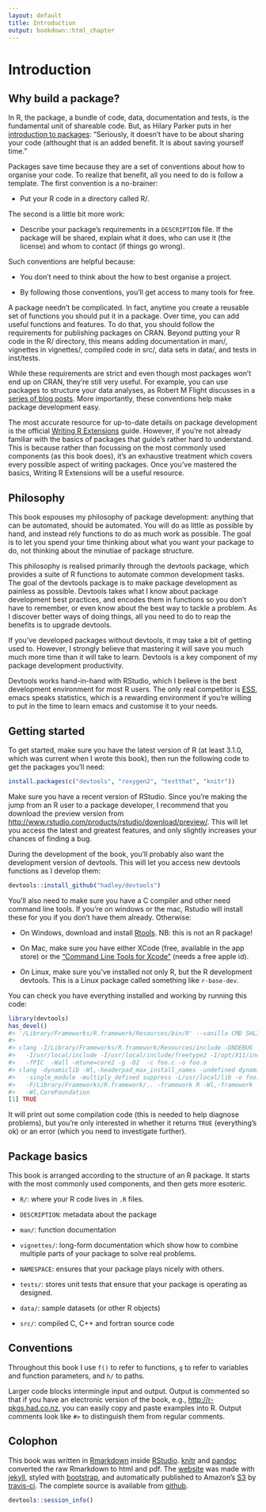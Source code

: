 ```yaml
---
layout: default
title: Introduction
output: bookdown::html_chapter
---
```


# Introduction

## Why build a package?

In R, the package, a bundle of code, data, documentation and tests, is the fundamental unit of shareable code. But, as Hilary Parker puts in her [introduction to packages](http://hilaryparker.com/2014/04/29/writing-an-r-package-from-scratch/): "Seriously, it doesn't have to be about sharing your code (althought that is an added benefit. It is about saving yourself time." 

Packages save time because they are a set of conventions about how to organise your code. To realize that benefit, all you need to do is follow a template. The first convention is a no-brainer:

* Put your R code in a directory called R/.

The second is a little bit more work:

* Describe your package's requirements in a `DESCRIPTION` file. If the package will be shared, explain what it does, who can use it (the license) and whom to contact (if things go wrong).

Such conventions are helpful because:

* You don’t need to think about the how to best organise a project.

* By following those conventions, you'll get access to many tools for free.
    
A package needn't be complicated. In fact, anytime you create a reusable set of functions you should put it in a package. Over time, you can add useful functions and features. To do that, you should follow the requirements for publishing packages on CRAN. Beyond putting your R code in the R/ directory, this means adding documentation in man/, vignettes in vignettes/, compiled code in src/, data sets in data/, and tests in inst/tests. 

While these requirements are strict and even though most packages won’t end up on CRAN, they're still very useful. For example, you can use packages to structure your data analyses, as Robert M Flight discusses in a [series of blog posts](http://rmflight.github.io/posts/2014/07/analyses_as_packages.html). More importantly, these conventions help make package development easy.

The most accurate resource for up-to-date details on package development is the official [Writing R Extensions][r-ext] guide. However, if you're not already familiar with the basics of packages that guide's rather hard to understand. This is because rather than focussing on the most commonly used components (as this book does), it's an exhaustive treatment which covers every possible aspect of writing packages. Once you've mastered the basics, Writing R Extensions will be a useful resource.

## Philosophy

This book espouses my philosophy of package development: anything that can be automated, should be automated. You will do as little as possible by hand, and instead rely functions to do as much work as possible. The goal is to let you spend your time thinking about what you want your package to do, not thinking about the minutiae of package structure.

This philosophy is realised primarily through the devtools package, which provides a suite of R functions to automate common development tasks. The goal of the devtools package is to make package development as painless as possible. Devtools takes what I know about package development best practices, and encodes them in functions so you don't have to remember, or even know about the best way to tackle a problem. As I discover better ways of doing things, all you need to do to reap the benefits is to upgrade devtools.

If you've developed packages without devtools, it may take a bit of getting used to. However, I strongly believe that mastering it will save you much much more time than it will take to learn. Devtools is a key component of my package development productivity.

Devtools works hand-in-hand with RStudio, which I believe is the best development environment for most R users. The only real competitor is [ESS](http://ess.r-project.org/), emacs speaks statistics, which is a rewarding environment if you're willing to put in the time to learn emacs and customise it to your needs.

## Getting started

To get started, make sure you have the latest version of R (at least 3.1.0, which was current when I wrote this book), then run the following code to get the packages you'll need:

```r
install.packages(c("devtools", "roxygen2", "testthat", "knitr"))
```

Make sure you have a recent version of RStudio. Since you're making the jump from an R user to a package developer, I recommend that you download the preview version from <http://www.rstudio.com/products/rstudio/download/preview/>. This will let you access the latest and greatest features, and only slightly increases your chances of finding a bug.

During the development of the book, you'll probably also want the development version of devtools. This will let you access new devtools functions as I develop them:

```r
devtools::install_github("hadley/devtools")
```

You'll also need to make sure you have a C compiler and other need command line tools. If you're on windows or the mac, Rstudio will install these for you if you don't have them already. Otherwise:

* On Windows, download and install [Rtools](http://cran.r-project.org/bin/windows/Rtools/). NB: this is not an R package!

* On Mac, make sure you have either XCode (free, available in the app store)
  or the ["Command Line Tools for Xcode"](http://developer.apple.com/downloads)
  (needs a free apple id).

* On Linux, make sure you've installed not only R, but the R development
  devtools. This is a Linux package called something like `r-base-dev`.

You can check you have everything installed and working by running this code:

```r
library(devtools)
has_devel()
#> '/Library/Frameworks/R.framework/Resources/bin/R' --vanilla CMD SHLIB foo.c 
#> 
#> clang -I/Library/Frameworks/R.framework/Resources/include -DNDEBUG 
#>   -I/usr/local/include -I/usr/local/include/freetype2 -I/opt/X11/include
#>   -fPIC  -Wall -mtune=core2 -g -O2  -c foo.c -o foo.o
#> clang -dynamiclib -Wl,-headerpad_max_install_names -undefined dynamic_lookup
#>   -single_module -multiply_defined suppress -L/usr/local/lib -o foo.so foo.o 
#>   -F/Library/Frameworks/R.framework/.. -framework R -Wl,-framework 
#>   -Wl,CoreFoundation
[1] TRUE
```

It will print out some compilation code (this is needed to help diagnose problems), but you're only interested in whether it returns `TRUE` (everything's ok) or an error (which you need to investigate further).

## Package basics

This book is arranged according to the structure of an R package. It starts with the most commonly used components, and then gets more esoteric.

* `R/`: where your R code lives in `.R` files.

* `DESCRIPTION`: metadata about the package

* `man/`: function documentation

* `vignettes/`: long-form documentation which show how to combine multiple 
  parts of your package to solve real problems.

* `NAMESPACE`: ensures that your package plays nicely with others.

* `tests/`: stores unit tests that ensure that your package is operating as
  designed.

* `data/`: sample datasets (or other R objects)

* `src/`: compiled C, C++ and fortran source code

## Conventions

Throughout this book I use `f()` to refer to functions, `g` to refer to variables and function parameters, and `h/` to paths. 

Larger code blocks intermingle input and output. Output is commented so that if you have an electronic version of the book, e.g., <http://r-pkgs.had.co.nz>, you can easily copy and paste examples into R. Output comments look like `#>` to distinguish them from regular comments.

## Colophon

This book was written in [Rmarkdown](http://rmarkdown.rstudio.com/) inside [RStudio](http://www.rstudio.com/ide/). [knitr](http://yihui.name/knitr/) and [pandoc](http://johnmacfarlane.net/pandoc/) converted the raw Rmarkdown to html and pdf. The [website](http://adv-r.had.co.nz) was made with [jekyll](http://jekyllrb.com/), styled with [bootstrap](http://getbootstrap.com/), and automatically published to Amazon's [S3](http://aws.amazon.com/s3/) by [travis-ci](https://travis-ci.org/). The complete source is available from [github](https://github.com/hadley/r-pkgs).

```r
devtools::session_info()
```

[r-ext]:http://cran.r-project.org/doc/manuals/R-exts.html#Creating-R-packages
